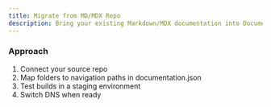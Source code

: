 ```yaml
---
title: Migrate from MD/MDX Repo
description: Bring your existing Markdown/MDX documentation into Documentation.AI
---
```


### Approach

1. Connect your source repo
2. Map folders to navigation paths in documentation.json
3. Test builds in a staging environment
4. Switch DNS when ready

